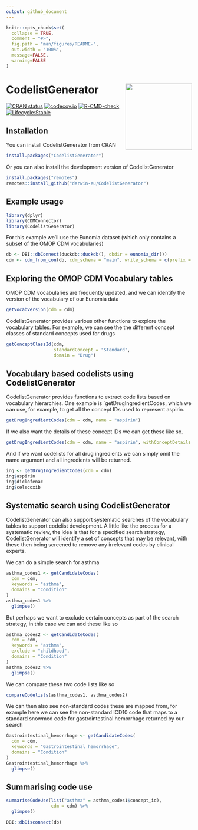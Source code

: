 ```yaml
---
output: github_document
---
```


<!-- README.md is generated from README.Rmd. Please edit that file -->

```r
knitr::opts_chunk$set(
  collapse = TRUE,
  comment = "#>",
  fig.path = "man/figures/README-",
  out.width = "100%",
  message=FALSE, 
  warning=FALSE 
)
```

# CodelistGenerator <img src="man/figures/logo.png" align="right" height="180"/>

<!-- badges: start -->
[![CRAN status](https://www.r-pkg.org/badges/version/CodelistGenerator)](https://CRAN.R-project.org/package=CodelistGenerator)
[![codecov.io](https://codecov.io/github/darwin-eu/CodelistGenerator/coverage.svg?branch=main)](https://app.codecov.io/github/darwin-eu/CodelistGenerator?branch=main)
[![R-CMD-check](https://github.com/darwin-eu/CodelistGenerator/workflows/R-CMD-check/badge.svg)](https://github.com/darwin-eu/CodelistGenerator/actions)
[![Lifecycle:Stable](https://img.shields.io/badge/Lifecycle-Stable-97ca00)](https://lifecycle.r-lib.org/articles/stages.html)
<!-- badges: end -->

## Installation
You can install CodelistGenerator from CRAN
``` r
install.packages("CodelistGenerator")
```
Or you can also install the development version of CodelistGenerator
``` r
install.packages("remotes")
remotes::install_github("darwin-eu/CodelistGenerator")
```

## Example usage
```r
library(dplyr)
library(CDMConnector)
library(CodelistGenerator)
```

For this example we'll use the Eunomia dataset (which only contains a subset of the OMOP CDM vocabularies)
```r
db <- DBI::dbConnect(duckdb::duckdb(), dbdir = eunomia_dir())
cdm <- cdm_from_con(db, cdm_schema = "main", write_schema = c(prefix = "cg_", schema = "main"))
```

## Exploring the OMOP CDM Vocabulary tables
OMOP CDM vocabularies are frequently updated, and we can identify the version of the vocabulary of our Eunomia data
```r
getVocabVersion(cdm = cdm)
```

CodelistGenerator provides various other functions to explore the vocabulary tables. For example, we can see the the different concept classes of standard concepts used for drugs
```r
getConceptClassId(cdm,
                  standardConcept = "Standard",
                  domain = "Drug")
```

## Vocabulary based codelists using CodelistGenerator
CodelistGenerator provides functions to extract code lists based on vocabulary hierarchies. One example is `getDrugIngredientCodes, which we can use, for example, to get all the concept IDs used to represent aspirin. 
```r
getDrugIngredientCodes(cdm = cdm, name = "aspirin")
```

If we also want the details of these concept IDs we can get these like so.
```r
getDrugIngredientCodes(cdm = cdm, name = "aspirin", withConceptDetails = TRUE)
```

And if we want codelists for all drug ingredients we can simply omit the name argument and all ingredients will be returned.
```r
ing <- getDrugIngredientCodes(cdm = cdm)
ing$aspirin
ing$diclofenac
ing$celecoxib
```

## Systematic search using CodelistGenerator
CodelistGenerator can also support systematic searches of the vocabulary tables to support codelist development. A little like the process for a systematic review, the idea is that for a specified search strategy, CodelistGenerator will identify a set of concepts that may be relevant, with these then being screened to remove any irrelevant codes by clinical experts.

We can do a simple search for asthma
```r
asthma_codes1 <- getCandidateCodes(
  cdm = cdm,
  keywords = "asthma",
  domains = "Condition"
) 
asthma_codes1 %>% 
  glimpse()
```

But perhaps we want to exclude certain concepts as part of the search strategy, in this case we can add these like so
```r
asthma_codes2 <- getCandidateCodes(
  cdm = cdm,
  keywords = "asthma",
  exclude = "childhood",
  domains = "Condition"
) 
asthma_codes2 %>% 
  glimpse()
```

We can compare these two code lists like so
```r
compareCodelists(asthma_codes1, asthma_codes2)
```

We can then also see non-standard codes these are mapped from, for example here we can see the non-standard ICD10 code that maps to a standard snowmed code for gastrointestinal hemorrhage returned by our search
```r
Gastrointestinal_hemorrhage <- getCandidateCodes(
  cdm = cdm,
  keywords = "Gastrointestinal hemorrhage",
  domains = "Condition"
)
Gastrointestinal_hemorrhage %>% 
  glimpse()
```

## Summarising code use

```r
summariseCodeUse(list("asthma" = asthma_codes1$concept_id),  
                 cdm = cdm) %>% 
  glimpse()

```


```r
DBI::dbDisconnect(db)
```
